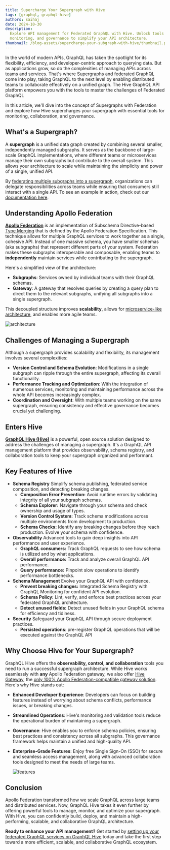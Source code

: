 ```yaml
---
title: Supercharge Your Supergraph with Hive
tags: [graphql, graphql-hive]
authors: saihaj
date: 2024-10-30
description:
  Explore API management for Federated GraphQL with Hive. Unlock tools for collaboration,
  monitoring, and governance to simplify your API architecture.
thumbnail: /blog-assets/supercharge-your-subgraph-with-hive/thumbnail.png
---
```


In the world of modern APIs, GraphQL has taken the spotlight for its flexibility, efficiency, and
developer-centric approach to querying data. But as applications grow, so do the complexities of
managing APIs across teams and services. That's where Supergraphs and federated GraphQL come into
play, taking GraphQL to the next level by enabling distributed teams to collaborate effectively on a
unified graph. The Hive GraphQL API platform empowers you with the tools to master the challenges of
Federated GraphQL

In this article, we'll dive into the concept of Supergraphs with Federation and explore how Hive
supercharges your supergraph with essential tools for monitoring, collaboration, and governance.

## What's a Supergraph?

A **supergraph** is a unified data graph created by combining several smaller, independently managed
subgraphs. It serves as the backbone of large-scale GraphQL implementations, where different teams
or microservices manage their own subgraphs but contribute to the overall system. This allows your
architecture to scale while maintaining the simplicity and power of a single, unified API.

By [federating multiple subgraphs into a supergraph](/graphql/hive/federation), organizations can delegate responsibilities
across teams while ensuring that consumers still interact with a single API. To see an example in
action, check out our
[documentation here](https://the-guild.dev/graphql/hive/docs/get-started/apollo-federation?utm_source=the_guild&utm_medium=blog&utm_campaign=supercharge-your-subgraph-with-hive).

## Understanding Apollo Federation

[**Apollo Federation**](https://www.apollographql.com/docs/federation/?utm_source=the_guild&utm_medium=blog&utm_campaign=supercharge-your-subgraph-with-hive)
is an implementation of Subschema Directive-based
[Type Merging](https://the-guild.dev/graphql/stitching/docs/approaches/type-merging?utm_source=the_guild&utm_medium=blog&utm_campaign=supercharge-your-subgraph-with-hive) that
is defined by the Apollo Federation Specification. This technique allows for multiple GraphQL
services to work together as a single, cohesive API. Instead of one massive schema, you have smaller
schemas (aka subgraphs) that represent different parts of your system. Federation makes these
subgraphs interoperable and composable, enabling teams to **independently** maintain services while
contributing to the supergraph.

Here's a simplified view of the architecture:

- **Subgraphs**: Services owned by individual teams with their GraphQL schemas.
- **Gateway**: A gateway that resolves queries by creating a query plan to direct them to the
  relevant subgraphs, unifying all subgraphs into a single supergraph.

This decoupled structure improves **scalability**, allows for
[microservice-like architecture](https://microservices.io/patterns/microservices.html?utm_source=the_guild&utm_medium=blog&utm_campaign=supercharge-your-subgraph-with-hive),
and enables more agile teams.

![architecture](./architecture.png)

## Challenges of Managing a Supergraph

Although a supergraph provides scalability and flexibility, its management involves several
complexities:

- **Version Control and Schema Evolution**: Modifications in a single subgraph can ripple through
  the entire supergraph, affecting its overall functionality.
- **Performance Tracking and Optimization**: With the integration of numerous services, monitoring
  and maintaining performance across the whole API becomes increasingly complex.
- **Coordination and Oversight**: With multiple teams working on the same supergraph, ensuring
  consistency and effective governance becomes crucial yet challenging.

## Enters Hive

**[GraphQL Hive (Hive)](/graphql/hive)** is a powerful, open source solution designed to address the challenges of
managing a supergraph. It's a GraphQL API management platform that provides observability, schema
registry, and collaboration tools to keep your supergraph organized and performant.

## Key Features of Hive

- **Schema Registry** Simplify schema publishing, federated service composition, and detecting
  breaking changes.
  - **Composition Error Prevention:** Avoid runtime errors by validating integrity of all your
    subgraph schemas.
  - **Schema Explorer:** Navigate through your schema and check ownership and usage of types.
  - **Version Control System:** Track schema modifications across multiple environments from
    development to production.
  - **Schema Checks:** Identify any breaking changes before they reach production. Evolve your
    schema with confidence.
- **Observability** Advanced tools to gain deep insights into API performance and user experience.
  - **GraphQL consumers:** Track GraphQL requests to see how schema is utilized and by what
    applications.
  - **Overall performance:** Track and analyze overall GraphQL API performance.
  - **Query performance:** Pinpoint slow operations to identify performance bottlenecks.
- **Schema Management** Evolve your GraphQL API with confidence.
  - **Prevent breaking changes:** Integrated Schema Registry with GraphQL Monitoring for confident
    API evolution.
  - **Schema Policy:** Lint, verify, and enforce best practices across your federated GraphQL
    architecture.
  - **Detect unused fields:** Detect unused fields in your GraphQL schema for efficiency and
    tidiness.
- **Security** Safeguard your GraphQL API through secure deployment practices.
  - **Persisted operations**: pre-register GraphQL operations that will be executed against the
    GraphQL API

## Why Choose Hive for Your Supergraph?

GraphQL Hive offers the **observability, control, and collaboration** tools you need to run a
successful supergraph architecture. While Hive works seamlessly with **any** Apollo Federation
gateway, we also offer
[Hive Gateway](https://the-guild.dev/graphql/hive/docs/gateway?utm_source=the_guild&utm_medium=blog&utm_campaign=supercharge-your-subgraph-with-hive),
the
[only 100% Apollo Federation-compatible gateway solution](https://the-guild.dev/blog/federation-gateway-audit?utm_source=the_guild&utm_medium=blog&utm_campaign=supercharge-your-subgraph-with-hive).
Here's why Hive stands out:

- **Enhanced Developer Experience**: Developers can focus on building features instead of worrying
  about schema conflicts, performance issues, or breaking changes.
- **Streamlined Operations**: Hive's monitoring and validation tools reduce the operational burden
  of maintaining a supergraph.
- **Governance**: Hive enables you to enforce schema policies, ensuring best practices and
  consistency across all subgraphs. This governance framework helps maintain a unified and
  high-quality API.
- **Enterprise-Grade Features**: Enjoy free Single Sign-On (SSO) for secure and seamless access
  management, along with advanced collaboration tools designed to meet the needs of large teams.

  ![features](./features.png)

## Conclusion

Apollo Federation transformed how we scale GraphQL across large teams and distributed services. Now,
GraphQL Hive takes it even further by offering powerful tools to manage, monitor, and optimize your
supergraph. With Hive, you can confidently build, deploy, and maintain a high-performing, scalable,
and collaborative GraphQL architecture.

**Ready to enhance your API management?** Get started by
[setting up your federated GraphQL services on GraphQL Hive](https://the-guild.dev/graphql/hive/docs/get-started/apollo-federation?utm_source=the_guild&utm_medium=blog&utm_campaign=supercharge-your-subgraph-with-hive)
today and take the first step toward a more efficient, scalable, and collaborative GraphQL
ecosystem.
